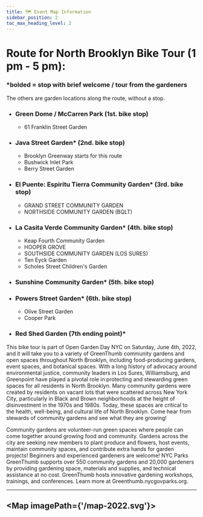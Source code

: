 ```yaml
---
title: 🗺️ Event Map Information 
sidebar_position: 2
toc_max_heading_level: 2
---
```



# Route for North Brooklyn Bike Tour (1 pm - 5 pm):
### *bolded = stop with brief welcome / tour from the gardeners
The others are garden locations along the route, without a stop.

+ ### Green Dome / McCarren Park (1st. bike stop)
    + 61 Franklin Street Garden
+ ### Java Street Garden* (2nd. bike stop)
    + Brooklyn Greenway starts for this route 
    + Bushwick Inlet Park
    + Berry Street Garden 
+ ### El Puente: Espiritu Tierra Community Garden*  (3rd. bike stop)
    + GRAND STREET COMMUNITY GARDEN
    + NORTHSIDE COMMUNITY GARDEN (BQLT)
+ ### La Casita Verde Community Garden* (4th. bike stop)
    + Keap Fourth Community Garden
    + HOOPER GROVE
    + SOUTHSIDE COMMUNITY GARDEN (LOS SURES)
    + Ten Eyck Garden
    + Scholes Street Children's Garden
+ ### Sunshine Community Garden* (5th. bike stop)
+ ### Powers Street Garden* (6th. bike stop)
    + Olive Street Garden 
    + Cooper Park 
+ ### Red Shed Garden (7th ending point)*

This bike tour is part of Open Garden Day NYC on Saturday, June 4th, 2022, and it will take you to a variety of GreenThumb community gardens and open spaces throughout North Brooklyn, including food-producing gardens, event spaces, and botanical spaces. With a long history of advocacy around environmental justice, community leaders in Los Sures, Williamsburg, and Greenpoint have played a pivotal role in protecting and stewarding green spaces for all residents in North Brooklyn. Many community gardens were created by residents on vacant lots that were scattered across New York City, particularly in Black and Brown neighborhoods at the height of disinvestment in the 1970s and 1980s. Today, these spaces are critical to the health, well-being, and cultural life of North Brooklyn. Come hear from stewards of community gardens and see what they are growing! 
 
Community gardens are volunteer-run green spaces where people can come together around growing food and community. Gardens across the city are seeking new members to plant produce and flowers, host events, maintain community spaces, and contribute extra hands for garden projects! Beginners and experienced gardeners are welcome! NYC Parks GreenThumb supports over 550 community gardens and 20,000 gardeners by providing gardening space, materials and supplies, and technical assistance at no cost. GreenThumb hosts innovative gardening workshops, trainings, and conferences. Learn more at Greenthumb.nycgovparks.org. 


---

<Map imagePath={'/map-2022.svg'}>
    <GreenDome/>
    <Franklin/>
    <BrooklynGreenway/>
    <JavaSt/>
    <BushwickInlet/>
    <NorthsideComm />
    <GrandSt/>
    <BerrySt/>
    <ElPuente/>
    <KeapFourth/>
    <LaCasita/>
    <HooperGrove/>
    <SouthsideCommunityGarden/>
    <TenEyck/>
    <Scholes/>
    <Sunshine/>
    <Olive/>
    <Powers/>
    <Cooperpark/>
    <RedShed/>
</Map>
---
